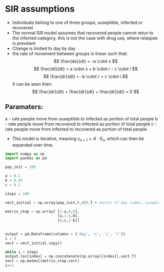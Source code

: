 # SIR assumptions
- Individuals belong to one of three groups, suseptible, infected or recovered
- The normal SIR model assumes that recovered people cannot retun to the infected category, this is not the case with drug use, where relaspse is prevelant
- Change is limited to day by day
- the rate of movement between groups is linear such that:
$$ \frac{ds}{dt} = -a \cdot s $$
$$ \frac{di}{dt} = a \cdot s + b \cdot r - c  \cdot i $$
$$ \frac{dr}{dt} =  -b \cdot r + c \cdot i $$
It can be seen then:
$$ \frac{dr}{dt} + \frac{dr}{dt} + \frac{dr}{dt} = 0 $$

## Paramaters:
a - rate people move from suseptible to infected as portion of total people
b - rate people move from recovered to infected as portion of total people
c - rate people move from infected to recovered as portion of total people

- This model is iterative, meaning $x_{n+1} = A \cdot X_n$, which can then be expanded over time.

```python
import numpy as np
import pandas as pd

pop_init = 100

a = 0.1
b = 0.01
c = 0.2

steps = 100

vect_initial = np.array(pop_init,0,0]).T # vector of day index, suseptable, infected and recovered people

matrix_step = np.array[ [1-a,0,0],
                        [a,1-c,b],
                        [0,c,1-b]]
                        
                        
output = pd.Dataframe(columns = ['day', 's', 'i', 'r'])
i = 0
vect = vect_initial.copy()

while i < steps
output.loc[index] = np.concatenate(np.array([index]),vect.T)
vect = np.matmul(matrix_step,vect)
i+=1

```
